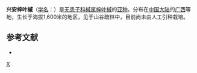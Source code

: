 {{Infraspeciesbox
| genus = Acer
| species link = 梓叶槭
| species = catalpifolium
| subspecies = xinganense
| authority = 
}}

'''兴安梓叶槭'''（[[学名|学名]]：{{lang|la|''Acer catalpifolium'' subsp. ''xinganense''}}）是[[无患子科|无患子科]][[槭属|槭属]][[梓叶槭|梓叶槭]]的[[亚种|亚种]]。分布在[[中国大陆|中国大陆]]的[[广西|广西]]等地，生长于海拔1,600米的地区，见于山谷疏林中，目前尚未由人工引种栽培。

== 参考文献 ==
<div class="references-small">
* {{cite web| url =http://www.bioinfo.cn/db05/KmzwSpecies.php?action=view&id=20292| title =兴安梓叶槭（亚种）| work =《中国高等植物数据库全库》| publisher =中国科学院微生物研究所| author =昆明植物研究所| accessdate =2009-02-25| deadurl =yes| archiveurl =https://web.archive.org/web/20160305070550/http://www.bioinfo.cn/db05/KmzwSpecies.php?action=view&id=20292| archivedate =2016-03-05}}
</div>
{{Taxonbar|from=Q9576961}}

[[Category:枫属|X]]


{{植物小作品}}